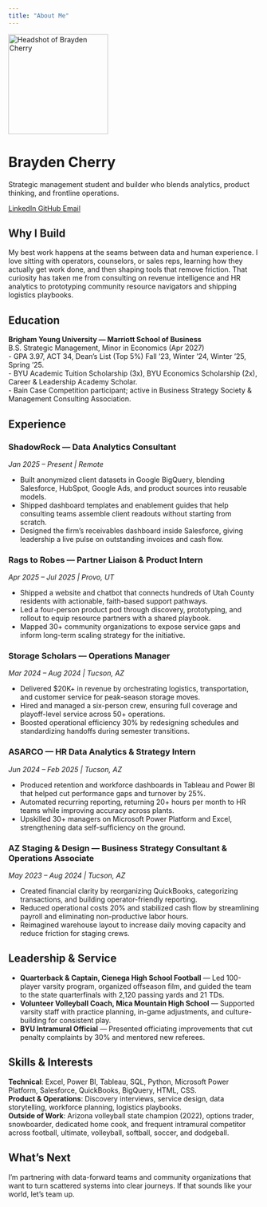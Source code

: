 ```yaml
---
title: "About Me"
---
```


::: {.hero-banner .text-center}

<img src="images/profile.jpeg" alt="Headshot of Brayden Cherry" class="rounded-circle mb-3" width="200">

<h1>Brayden Cherry</h1>
<p>Strategic management student and builder who blends analytics, product thinking, and frontline operations.</p>

<a href="https://linkedin.com/in/braydencherry" class="btn btn-outline-primary btn-sm" target="_blank">
  <i class="fab fa-linkedin"></i> LinkedIn
</a>
<a href="https://github.com/cherryb16" class="btn btn-outline-primary btn-sm" target="_blank">
  <i class="fab fa-github"></i> GitHub
</a>
<a href="mailto:braydenmcherry@gmail.com" class="btn btn-outline-primary btn-sm" target="_blank">
  <i class="fa-solid fa-envelope"></i> Email
</a>

:::

## Why I Build

My best work happens at the seams between data and human experience. I love sitting with operators, counselors, or sales reps, learning how they actually get work done, and then shaping tools that remove friction. That curiosity has taken me from consulting on revenue intelligence and HR analytics to prototyping community resource navigators and shipping logistics playbooks.

## Education

**Brigham Young University — Marriott School of Business**  
B.S. Strategic Management, Minor in Economics (Apr 2027)  
- GPA 3.97, ACT 34, Dean's List (Top 5%) Fall '23, Winter '24, Winter '25, Spring '25.  
- BYU Academic Tuition Scholarship (3x), BYU Economics Scholarship (2x), Career & Leadership Academy Scholar.  
- Bain Case Competition participant; active in Business Strategy Society & Management Consulting Association.

## Experience

### ShadowRock — Data Analytics Consultant
*Jan 2025 – Present | Remote*

- Built anonymized client datasets in Google BigQuery, blending Salesforce, HubSpot, Google Ads, and product sources into reusable models.
- Shipped dashboard templates and enablement guides that help consulting teams assemble client readouts without starting from scratch.
- Designed the firm's receivables dashboard inside Salesforce, giving leadership a live pulse on outstanding invoices and cash flow.

### Rags to Robes — Partner Liaison & Product Intern
*Apr 2025 – Jul 2025 | Provo, UT*

- Shipped a website and chatbot that connects hundreds of Utah County residents with actionable, faith-based support pathways.
- Led a four-person product pod through discovery, prototyping, and rollout to equip resource partners with a shared playbook.
- Mapped 30+ community organizations to expose service gaps and inform long-term scaling strategy for the initiative.

### Storage Scholars — Operations Manager
*Mar 2024 – Aug 2024 | Tucson, AZ*

- Delivered $20K+ in revenue by orchestrating logistics, transportation, and customer service for peak-season storage moves.
- Hired and managed a six-person crew, ensuring full coverage and playoff-level service across 50+ operations.
- Boosted operational efficiency 30% by redesigning schedules and standardizing handoffs during semester transitions.

### ASARCO — HR Data Analytics & Strategy Intern
*Jun 2024 – Feb 2025 | Tucson, AZ*

- Produced retention and workforce dashboards in Tableau and Power BI that helped cut performance gaps and turnover by 25%.
- Automated recurring reporting, returning 20+ hours per month to HR teams while improving accuracy across plants.
- Upskilled 30+ managers on Microsoft Power Platform and Excel, strengthening data self-sufficiency on the ground.

### AZ Staging & Design — Business Strategy Consultant & Operations Associate
*May 2023 – Aug 2024 | Tucson, AZ*

- Created financial clarity by reorganizing QuickBooks, categorizing transactions, and building operator-friendly reporting.
- Reduced operational costs 20% and stabilized cash flow by streamlining payroll and eliminating non-productive labor hours.
- Reimagined warehouse layout to increase daily moving capacity and reduce friction for staging crews.

## Leadership & Service

- **Quarterback & Captain, Cienega High School Football** — Led 100-player varsity program, organized offseason film, and guided the team to the state quarterfinals with 2,120 passing yards and 21 TDs.
- **Volunteer Volleyball Coach, Mica Mountain High School** — Supported varsity staff with practice planning, in-game adjustments, and culture-building for consistent play.
- **BYU Intramural Official** — Presented officiating improvements that cut penalty complaints by 30% and mentored new referees.

## Skills & Interests

**Technical**: Excel, Power BI, Tableau, SQL, Python, Microsoft Power Platform, Salesforce, QuickBooks, BigQuery, HTML, CSS.  
**Product & Operations**: Discovery interviews, service design, data storytelling, workforce planning, logistics playbooks.  
**Outside of Work**: Arizona volleyball state champion (2022), options trader, snowboarder, dedicated home cook, and frequent intramural competitor across football, ultimate, volleyball, softball, soccer, and dodgeball.

## What's Next

I'm partnering with data-forward teams and community organizations that want to turn scattered systems into clear journeys. If that sounds like your world, let's team up.
